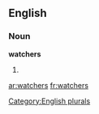 
==English==

===Noun===
'''watchers'''

# {{plural of|[[watcher]]}}

{{anagrams:en/acehrstw}}
[[Category:English plurals]]

[[ar:watchers]]
[[fr:watchers]]